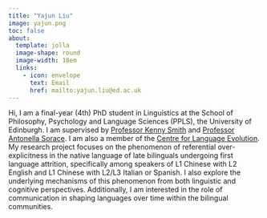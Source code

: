 ```yaml
---
title: "Yajun Liu"
image: yajun.png
toc: false
about: 
  template: jolla
  image-shape: round
  image-width: 18em
  links:
    - icon: envelope
      text: Email
      href: mailto:yajun.liu@ed.ac.uk
---
```


Hi, I am a final-year (4th) PhD student in Linguistics at the School of Philosophy, Psychology and Language Sciences (PPLS), the University of Edinburgh. I am supervised by <a href="https://www.ed.ac.uk/profile/kenny-smith" target="_blank">Professor Kenny Smith</a> and <a href="https://www.ed.ac.uk/profile/antonella-sorace" target="_blank">Professor Antonella Sorace</a>. I am also a member of the <a href="https://cle.ppls.ed.ac.uk/" target="_blank">Centre for Language Evolution</a>. My research project focuses on the phenomenon of referential over-explicitness in the native language of late bilinguals undergoing first language attrition, specifically among speakers of L1 Chinese with L2 English and L1 Chinese with L2/L3 Italian or Spanish. I also explore the underlying mechanisms of this phenomenon from both linguistic and cognitive perspectives. Additionally, I am interested in the role of communication in shaping languages over time within the bilingual communities.
